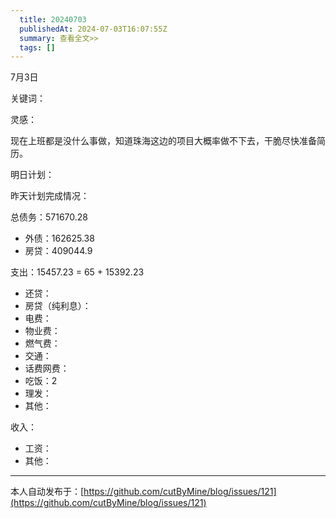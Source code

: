 ```yaml
---
  title: 20240703
  publishedAt: 2024-07-03T16:07:55Z
  summary: 查看全文>>
  tags: []
---
```


7月3日 

关键词：

灵感：

现在上班都是没什么事做，知道珠海这边的项目大概率做不下去，干脆尽快准备简历。

明日计划：

昨天计划完成情况：

总债务：571670.28
- 外债：162625.38
- 房贷：409044.9

支出：15457.23 = 65 + 15392.23
- 还贷：
- 房贷（纯利息）：
- 电费：
- 物业费：
- 燃气费：
- 交通：
- 话费网费：
- 吃饭：2
- 理发：
- 其他：

收入：
- 工资：
- 其他：


---
本人自动发布于：[https://github.com/cutByMine/blog/issues/121](https://github.com/cutByMine/blog/issues/121)
